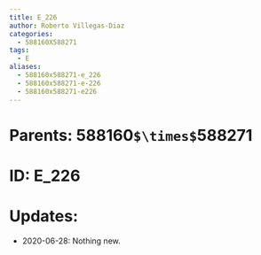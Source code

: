 ```yaml
---
title: E_226
author: Roberto Villegas-Diaz
categories:
  - 588160X588271
tags:
  - E
aliases:
  - 588160x588271-e_226
  - 588160x588271-e-226
  - 588160x588271-e226
---
```


# **Parents**: 588160`$\times$`588271
# **ID**: E_226
# **Updates**: 
 - 2020-06-28: Nothing new.
